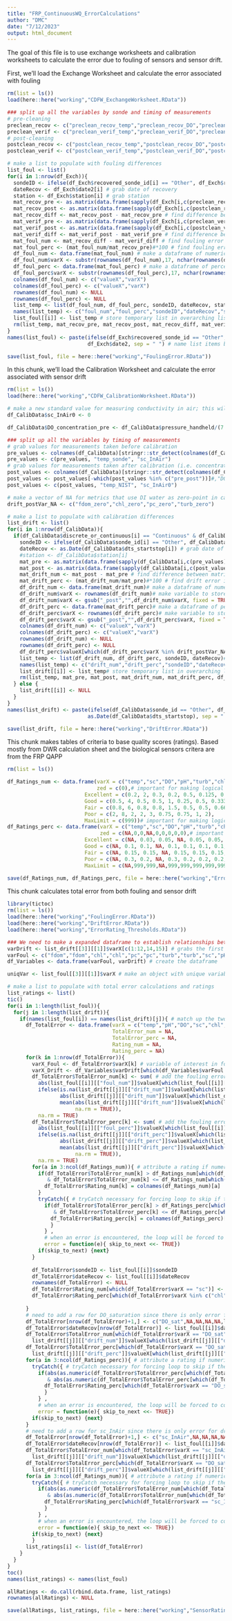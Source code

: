 ```yaml
---
title: "FRP_ContinuousWQ_ErrorCalculations"
author: "DMC"
date: "7/12/2023"
output: html_document
---
```


The goal of this file is to use exchange worksheets and calibration worksheets to calculate the error due to fouling of sensors and sensor drift.

First, we'll load the Exchange Worksheet and calculate the error associated with fouling
```r
rm(list = ls())
load(here::here("working","CDFW_ExchangeWorksheet.RData"))

### split up all the variables by sonde and timing of measurements
# pre-cleaning
preclean_recov <- c("preclean_recov_temp","preclean_recov_DO","preclean_recov_sc","preclean_recov_pH","preclean_recov_turb","preclean_recov_pc","preclean_recov_chl","preclean_recov_fdom")
preclean_verif <- c("preclean_verif_temp","preclean_verif_DO","preclean_verif_sc","preclean_verif_pH","preclean_verif_turb","preclean_verif_pc","preclean_verif_chl","preclean_verif_fdom")
# post-cleaning
postclean_recov <- c("postclean_recov_temp","postclean_recov_DO","postclean_recov_sc","postclean_recov_pH","postclean_recov_turb","postclean_recov_pc","postclean_recov_chl","postclean_recov_fdom")
postclean_verif <- c("postclean_verif_temp","postclean_verif_DO","postclean_verif_sc","postclean_verif_pH","postclean_verif_turb","postclean_verif_pc","postclean_verif_chl","postclean_verif_fdom")

# make a list to populate with fouling differences
list_foul <- list()
for(i in 1:nrow(df_Exch)){
  sondeID <- ifelse(df_Exch$recovered_sonde_id[i] == "Other", df_Exch$recovered_sonde_other[i], df_Exch$recovered_sonde_id[i]) # grab sondeID of sonde being recovered
  dateRecov <- df_Exch$date2[i] # grab date of recovery
  station <- df_Exch$station[i] # grab station
  mat_recov_pre <- as.matrix(data.frame(sapply(df_Exch[i,c(preclean_recov)], function(x) as.numeric(as.character(x))))) # make a matrix of pre-clean measurements for recovered sonde
  mat_recov_post <- as.matrix(data.frame(sapply(df_Exch[i,c(postclean_recov)], function(x) as.numeric(as.character(x)))))# make a matrix of post-clean measurements for recovered sonde
  mat_recov_diff <- mat_recov_post - mat_recov_pre # find difference between matrices for recovered sonde
  mat_verif_pre <- as.matrix(data.frame(sapply(df_Exch[i,c(preclean_verif)], function(x) as.numeric(as.character(x)))))# make a matrix of pre-clean measurements for verification sonde
  mat_verif_post <- as.matrix(data.frame(sapply(df_Exch[i,c(postclean_verif)], function(x) as.numeric(as.character(x)))))# make a matrix of post-clean measurements for verification sonde
  mat_verif_diff <- mat_verif_post - mat_verif_pre # find difference between matrices for verification sonde
  mat_foul_num <- mat_recov_diff - mat_verif_diff # find fouling error in raw numerical
  mat_foul_perc <- (mat_foul_num/mat_recov_pre)#*100 # find fouling error in percent -> proportion really
  df_foul_num <- data.frame(mat_foul_num) # make a dataframe of numeric error
  df_foul_num$varX <- substr(rownames(df_foul_num),17, nchar(rownames(df_foul_num))) # make variable to store metrics
  df_foul_perc <- data.frame(mat_foul_perc) # make a dataframe of percent error
  df_foul_perc$varX <- substr(rownames(df_foul_perc),17, nchar(rownames(df_foul_perc))) # make variable to store metrics
  colnames(df_foul_num) <- c("valueX","varX")
  colnames(df_foul_perc) <- c("valueX","varX")
  rownames(df_foul_num) <- NULL
  rownames(df_foul_perc) <- NULL
  list_temp <- list(df_foul_num, df_foul_perc, sondeID, dateRecov, station) # store all fouling calculations and metadata in temporary list
  names(list_temp) <- c("foul_num","foul_perc","sondeID","dateRecov","station")
  list_foul[[i]] <- list_temp # store temporary list in overarching list
  rm(list_temp, mat_recov_pre, mat_recov_post, mat_recov_diff, mat_verif_pre, mat_verif_post, mat_verif_diff, mat_foul_num, mat_foul_perc, df_foul_num, df_foul_perc, sondeID, station, dateRecov)
}
names(list_foul) <- paste(ifelse(df_Exch$recovered_sonde_id == "Other", df_Exch$recovered_sonde_other, df_Exch$recovered_sonde_id),
                          df_Exch$date2, sep = " ") # name list items by sondeID and recovery date

save(list_foul, file = here::here("working","FoulingError.RData"))
```

In this chunk, we'll load the Calibration Worksheet and calculate the error associated with sensor drift
```r
rm(list = ls())
load(here::here("working","CDFW_CalibrationWorksheet.RData"))

# make a new standard value for measuring conductivity in air; this will allow for a difference to be calculated in matrix form
df_CalibData$sc_InAir0 <- 0

df_CalibData$DO_concentration_pre <- df_CalibData$pressure_handheld/(7.6*100) * df_CalibData$DO_concentration_post

### split up all the variables by timing of measurements
# grab values for measurements taken before calibration
pre_values <- colnames(df_CalibData)[stringr::str_detect(colnames(df_CalibData), "_pre")]
pre_values <- c(pre_values, "temp_sonde", "sc_InAir")
# grab values for measurements taken after calibration (i.e. concentrations of standards)
post_values <- colnames(df_CalibData)[stringr::str_detect(colnames(df_CalibData), "_post")]
post_values <- post_values[-which(post_values %in% c("pre_post"))]#,"DO_concentration_post"))]
post_values <- c(post_values, "temp_NIST", "sc_InAir0")

# make a vector of NA for metrics that use DI water as zero-point in calibrations
drift_postVar_NA <- c("fdom_zero","chl_zero","pc_zero","turb_zero")

# make a list to populate with calibration differences
list_drift <- list()
for(i in 1:nrow(df_CalibData)){
  if(df_CalibData$discrete_or_continuous[i] == "Continuous" & df_CalibData$pre_post[i] == "Post"){
    sondeID <- ifelse(df_CalibData$sonde_id[i] == "Other", df_CalibData$sonde_other[i], df_CalibData$sonde_id[i]) # grab sondeID of sonde being recovered
    dateRecov <- as.Date(df_CalibData$dts_startstop[i]) # grab date of recovery
    #station <- df_CalibData$station[i]
    mat_pre <- as.matrix(data.frame(sapply(df_CalibData[i,c(pre_values)], function(x) as.numeric(as.character(x)))))# make a matrix of pre-calibration measurements for recovered sonde
    mat_post <- as.matrix(data.frame(sapply(df_CalibData[i,c(post_values)], function(x) as.numeric(as.character(x)))))# make a matrix of post-calibration measurements for recovered sonde (i.e. concentrations of standards)
    mat_drift_num <- mat_post - mat_pre # find difference between matrices for sensor drift
    mat_drift_perc <- (mat_drift_num/mat_pre)#*100 # find drift error in percent -> proportion really
    df_drift_num <- data.frame(mat_drift_num)# make a dataframe of numeric error
    df_drift_num$varX <- rownames(df_drift_num)# make variable to store metrics
    df_drift_num$varX <- gsub("_post","",df_drift_num$varX, fixed = TRUE)# remove unnecessary part of name
    df_drift_perc <- data.frame(mat_drift_perc)# make a dataframe of percent error
    df_drift_perc$varX <- rownames(df_drift_perc)# make variable to store metrics
    df_drift_perc$varX <- gsub("_post","",df_drift_perc$varX, fixed = TRUE)# remove unnecessary part of name
    colnames(df_drift_num) <- c("valueX","varX")
    colnames(df_drift_perc) <- c("valueX","varX")
    rownames(df_drift_num) <- NULL
    rownames(df_drift_perc) <- NULL
    df_drift_perc$valueX[which(df_drift_perc$varX %in% drift_postVar_NA)] <- NA # force percent values for zero-point calibrations to become NA
    list_temp <- list(df_drift_num, df_drift_perc, sondeID, dateRecov)# store all drift calculations and metadata in temporary list
    names(list_temp) <- c("drift_num","drift_perc","sondeID","dateRecov")
    list_drift[[i]] <- list_temp# store temporary list in overarching list
    rm(list_temp, mat_pre, mat_post, mat_drift_num, mat_drift_perc, df_drift_num, df_drift_perc, sondeID, dateRecov)
  } else {
    list_drift[[i]] <- NULL
  }
}
names(list_drift) <- paste(ifelse(df_CalibData$sonde_id == "Other", df_CalibData$sonde_other, df_CalibData$sonde_id),
                          as.Date(df_CalibData$dts_startstop), sep = " ")# name list items by sondeID and recovery date

save(list_drift, file = here::here("working","DriftError.RData"))
```

This chunk makes tables of criteria to base quality scores (ratings). Based mostly from DWR calculation sheet and the biological sensors critera are from the FRP QAPP
```r
rm(list = ls())

df_Ratings_num <- data.frame(varX = c("temp","sc","DO","pH","turb","chl","pc","fdom","sc_InAir"),
                             zed = c(0),# important for making logical statement further downstream
                         Excellent = c(0.2, 2, 0.3, 0.2, 0.5, 0.125, 0.125, 0.166, 0.2),
                         Good = c(0.5, 4, 0.5, 0.5, 1, 0.25, 0.5, 0.333, 0.5),
                         Fair = c(0.8, 6, 0.8, 0.8, 1.5, 0.5, 0.5, 0.666, 0.8),
                         Poor = c(2, 8, 2, 2, 3, 0.75, 0.75, 1, 2),
                         MaxLimit = c(999))# important for making logical statement further downstream
df_Ratings_perc <- data.frame(varX = c("temp","sc","DO","pH","turb","chl","pc","fdom","DO_sat"),
                              zed = c(NA,0,0,NA,0,0,0,0,0),# important for making logical statement further downstream
                         Excellent = c(NA, 0.03, 0.05, NA, 0.05, 0.05, 0.05, 0.05,0.05),
                         Good = c(NA, 0.1, 0.1, NA, 0.1, 0.1, 0.1, 0.1,0.1),
                         Fair = c(NA, 0.15, 0.15, NA, 0.15, 0.15, 0.15, 0.15, 0.15),
                         Poor = c(NA, 0.3, 0.2, NA, 0.3, 0.2, 0.2, 0.2, 0.2),
                         MaxLimit = c(NA,999,999,NA,999,999,999,999,999))# important for making logical statement further downstream

save(df_Ratings_num, df_Ratings_perc, file = here::here("working","ErrorRating_Thresholds.RData"))
```

This chunk calculates total error from both fouling and sensor drift
```r
library(tictoc)
rm(list = ls())
load(here::here("working","FoulingError.RData"))
load(here::here("working","DriftError.RData"))
load(here::here("working","ErrorRating_Thresholds.RData"))

### We need to make a expanded dataframe to establish relationships between fouling and sensor drift values
varDrift <- list_drift[[3]][[1]]$varX[c(1:12,14,15)] # grabs the first 12 variables from sensor drift
varFoul <- c("fdom","fdom","chl","chl","pc","pc","turb","turb","sc","pH","pH","pH","DO","temp") # write out matching variable names for fouling datasets
df_Variables <- data.frame(varFoul, varDrift) # create the dataframe

uniqVar <- list_foul[[3]][[1]]$varX # make an object with unique variable names in fouling dataset

# make a list to populate with total error calculations and ratings
list_ratings <- list()
tic()
for(i in 1:length(list_foul)){
  for(j in 1:length(list_drift)){
    if(names(list_foul[i]) == names(list_drift)[j]){ # match up the two datasets by common name
      df_TotalError <- data.frame(varX = c("temp","pH","DO","sc","chl","pc","fdom","turb"), # make a dataframe to populate
                                  TotalError_num = NA, 
                                  TotalError_perc = NA,
                                  Rating_num = NA,
                                  Rating_perc = NA)
      for(k in 1:nrow(df_TotalError)){
        varX_Foul <- df_TotalError$varX[k] # variable of interest in fouling dataset
        varX_Drift <- df_Variables$varDrift[which(df_Variables$varFoul == varX_Foul)] # variable of interest in drift dataset
        df_TotalError$TotalError_num[k] <- sum( # add the fouling error plus the error found with calibration standards (average of standards if 2 or more are used)
          abs(list_foul[[i]][["foul_num"]]$valueX[which(list_foul[[i]][["foul_num"]]$varX == varX_Foul)]),
          ifelse(is.na(list_drift[[j]][["drift_num"]]$valueX[which(list_drift[[j]][["drift_num"]]$varX %in% varX_Drift)]),
                 abs(list_drift[[j]][["drift_num"]]$valueX[which(list_drift[[j]][["drift_num"]]$varX %in% varX_Drift[1])]),
                 mean(abs(list_drift[[j]][["drift_num"]]$valueX[which(list_drift[[j]][["drift_num"]]$varX %in% varX_Drift)]),
                      na.rm = TRUE)),
          na.rm = TRUE)
        df_TotalError$TotalError_perc[k] <- sum( # add the fouling error plus the error found with calibration standards (average of standards if 2 or more are used)
          abs(list_foul[[i]][["foul_perc"]]$valueX[which(list_foul[[i]][["foul_perc"]]$varX == varX_Foul)]),
          ifelse(is.na(list_drift[[j]][["drift_perc"]]$valueX[which(list_drift[[j]][["drift_perc"]]$varX %in% varX_Drift)]),
                 abs(list_drift[[j]][["drift_perc"]]$valueX[which(list_drift[[j]][["drift_perc"]]$varX %in% varX_Drift[1])]),
                 mean(abs(list_drift[[j]][["drift_perc"]]$valueX[which(list_drift[[j]][["drift_perc"]]$varX %in% varX_Drift)]),
                      na.rm = TRUE)),
          na.rm = TRUE)
        for(a in 3:ncol(df_Ratings_num)){ # attribute a rating if numerical error or percent error fall within the criteria establish in ratings tables
          if(df_TotalError$TotalError_num[k] > df_Ratings_num[which(df_Ratings_num$varX == varX_Foul),a-1] 
             & df_TotalError$TotalError_num[k] <= df_Ratings_num[which(df_Ratings_num$varX == varX_Foul),a]){
            df_TotalError$Rating_num[k] = colnames(df_Ratings_num)[a]
          }
          tryCatch({ # tryCatch necessary for forcing loop to skip if there is a NA in the percent variable
            if(df_TotalError$TotalError_perc[k] > df_Ratings_perc[which(df_Ratings_perc$varX == varX_Foul),a-1] 
               & df_TotalError$TotalError_perc[k] <= df_Ratings_perc[which(df_Ratings_perc$varX == varX_Foul),a]){
              df_TotalError$Rating_perc[k] = colnames(df_Ratings_perc)[a]
              }
            } , 
            # when an error is encountered, the loop will be forced to continue and the warning(s) will be shown at the end
            error = function(e){ skip_to_next <<- TRUE})
          if(skip_to_next) {next}
        }
        
        df_TotalError$sondeID <- list_foul[[i]]$sondeID
        df_TotalError$dateRecov <- list_foul[[i]]$dateRecov
        rownames(df_TotalError) <- NULL
        df_TotalError$Rating_num[which(df_TotalError$varX == "sc")] <- NA # specific conductivity is only assessed via percent error
        df_TotalError$Rating_perc[which(df_TotalError$varX %in% c("chl","pc","fdom"))] <- NA # chl, pc, fdom only use zero-point calibration so % error is not applicable
        
      }
      # need to add a row for DO_saturation since there is only error for drift (percent) and no fouling error
      df_TotalError[nrow(df_TotalError)+1,] <- c("DO_sat",NA,NA,NA,NA,list_foul[[i]]$sondeID,NA)
      df_TotalError$dateRecov[nrow(df_TotalError)] <- list_foul[[i]]$dateRecov
      df_TotalError$TotalError_num[which(df_TotalError$varX == "DO_sat")] <-
        list_drift[[j]][["drift_num"]]$valueX[which(list_drift[[j]][["drift_num"]]$varX %in% "DO_saturation")]
      df_TotalError$TotalError_perc[which(df_TotalError$varX == "DO_sat")] <-
        list_drift[[j]][["drift_perc"]]$valueX[which(list_drift[[j]][["drift_perc"]]$varX %in% "DO_saturation")]
      for(a in 3:ncol(df_Ratings_perc)){ # attribute a rating if numerical error or percent error fall within the criteria establish in ratings tables
        tryCatch({ # tryCatch necessary for forcing loop to skip if there is a NA in the percent variable
          if(abs(as.numeric(df_TotalError$TotalError_perc[which(df_TotalError$varX == "DO_sat")])) > df_Ratings_perc[which(df_Ratings_perc$varX == "DO_sat"),a-1] 
             & abs(as.numeric(df_TotalError$TotalError_perc[which(df_TotalError$varX == "DO_sat")])) <= df_Ratings_perc[which(df_Ratings_perc$varX == "DO_sat"),a]){
            df_TotalError$Rating_perc[which(df_TotalError$varX == "DO_sat")] = colnames(df_Ratings_perc)[a]
            }
          } , 
          # when an error is encountered, the loop will be forced to continue and the warning(s) will be shown at the end
          error = function(e){ skip_to_next <<- TRUE})
        if(skip_to_next) {next}
      }
      # need to add a row for sc_InAir since there is only error for drift (numeric) and no fouling error
      df_TotalError[nrow(df_TotalError)+1,] <- c("sc_InAir",NA,NA,NA,NA,list_foul[[i]]$sondeID,NA)
      df_TotalError$dateRecov[nrow(df_TotalError)] <- list_foul[[i]]$dateRecov
      df_TotalError$TotalError_num[which(df_TotalError$varX == "sc_InAir")] <-
        list_drift[[j]][["drift_num"]]$valueX[which(list_drift[[j]][["drift_num"]]$varX %in% "sc_InAir0")]
      df_TotalError$TotalError_perc[which(df_TotalError$varX == "DO_sat")] <-
        list_drift[[j]][["drift_perc"]]$valueX[which(list_drift[[j]][["drift_perc"]]$varX %in% "sc_InAir0")]
      for(a in 3:ncol(df_Ratings_num)){ # attribute a rating if numerical error or percent error fall within the criteria establish in ratings tables
        tryCatch({ # tryCatch necessary for forcing loop to skip if there is a NA in the percent variable
          if(abs(as.numeric(df_TotalError$TotalError_num[which(df_TotalError$varX == "sc_InAir")])) > df_Ratings_num[which(df_Ratings_num$varX == "sc_InAir"),a-1] 
             & abs(as.numeric(df_TotalError$TotalError_num[which(df_TotalError$varX == "sc_InAir")])) <= df_Ratings_num[which(df_Ratings_num$varX == "sc_InAir"),a]){
            df_TotalError$Rating_perc[which(df_TotalError$varX == "sc_InAir")] = colnames(df_Ratings_num)[a]
            }
          } , 
          # when an error is encountered, the loop will be forced to continue and the warning(s) will be shown at the end
          error = function(e){ skip_to_next <<- TRUE})
        if(skip_to_next) {next}
        }
      list_ratings[i] <- list(df_TotalError)
    }
  }
}
toc()
names(list_ratings) <- names(list_foul)

allRatings <- do.call(rbind.data.frame, list_ratings)
rownames(allRatings) <- NULL

save(allRatings, list_ratings, file = here::here("working","SensorRatings230714.RData"))
```

